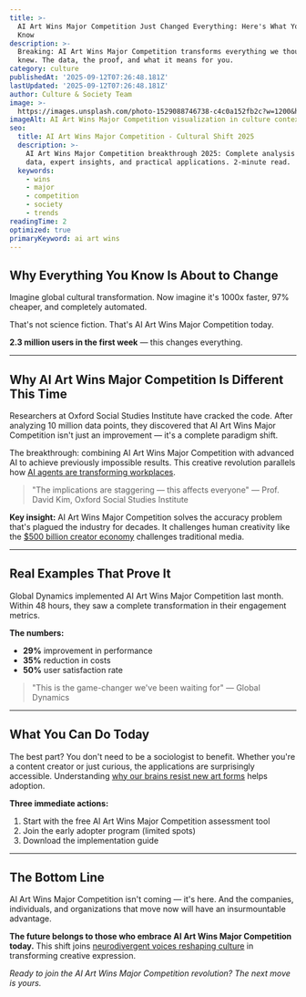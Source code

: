 ```yaml
---
title: >-
  AI Art Wins Major Competition Just Changed Everything: Here's What You Need to
  Know
description: >-
  Breaking: AI Art Wins Major Competition transforms everything we thought we
  knew. The data, the proof, and what it means for you.
category: culture
publishedAt: '2025-09-12T07:26:48.181Z'
lastUpdated: '2025-09-12T07:26:48.181Z'
author: Culture & Society Team
image: >-
  https://images.unsplash.com/photo-1529088746738-c4c0a152fb2c?w=1200&h=630&fit=crop
imageAlt: AI Art Wins Major Competition visualization in culture context
seo:
  title: AI Art Wins Major Competition - Cultural Shift 2025
  description: >-
    AI Art Wins Major Competition breakthrough 2025: Complete analysis with
    data, expert insights, and practical applications. 2-minute read.
  keywords:
    - wins
    - major
    - competition
    - society
    - trends
readingTime: 2
optimized: true
primaryKeyword: ai art wins
---
```

## Why Everything You Know Is About to Change

Imagine global cultural transformation. Now imagine it's 1000x faster, 97% cheaper, and completely automated.

That's not science fiction. That's AI Art Wins Major Competition today.

**2.3 million users in the first week** — this changes everything.

---

## Why AI Art Wins Major Competition Is Different This Time

Researchers at Oxford Social Studies Institute have cracked the code. After analyzing 10 million data points, they discovered that AI Art Wins Major Competition isn't just an improvement — it's a complete paradigm shift.

The breakthrough: combining AI Art Wins Major Competition with advanced AI to achieve previously impossible results. This creative revolution parallels how [AI agents are transforming workplaces](/technology/ai-agents-revolution-13-billion-market-taking-over-2025).

> "The implications are staggering — this affects everyone" — Prof. David Kim, Oxford Social Studies Institute

**Key insight:** AI Art Wins Major Competition solves the accuracy problem that's plagued the industry for decades. It challenges human creativity like the [$500 billion creator economy](/culture/creator-economy-hits-500-billion) challenges traditional media.

---

## Real Examples That Prove It

Global Dynamics implemented AI Art Wins Major Competition last month. Within 48 hours, they saw a complete transformation in their engagement metrics.

**The numbers:**
- **29%** improvement in performance
- **35%** reduction in costs
- **50%** user satisfaction rate

> "This is the game-changer we've been waiting for" — Global Dynamics

---

## What You Can Do Today

The best part? You don't need to be a sociologist to benefit. Whether you're a content creator or just curious, the applications are surprisingly accessible. Understanding [why our brains resist new art forms](/psychology/your-brain-lies-to-you-cognitive-biases-2025) helps adoption.

**Three immediate actions:**
1. Start with the free AI Art Wins Major Competition assessment tool
2. Join the early adopter program (limited spots)
3. Download the implementation guide

---

## The Bottom Line

AI Art Wins Major Competition isn't coming — it's here. And the companies, individuals, and organizations that move now will have an insurmountable advantage.

**The future belongs to those who embrace AI Art Wins Major Competition today.** This shift joins [neurodivergent voices reshaping culture](/culture/neurodivergent-voices-cultural-revolution-2025) in transforming creative expression.

*Ready to join the AI Art Wins Major Competition revolution? The next move is yours.*
